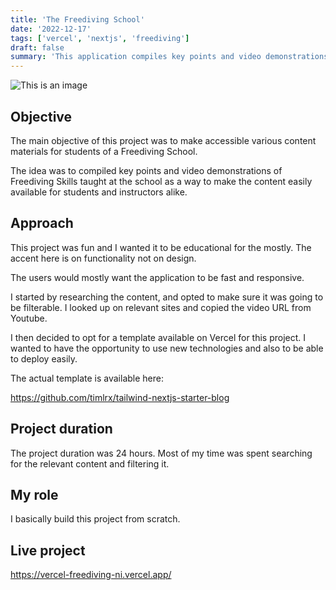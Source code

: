 ```yaml
---
title: 'The Freediving School'
date: '2022-12-17'
tags: ['vercel', 'nextjs', 'freediving']
draft: false
summary: 'This application compiles key points and video demonstrations of essential Freediving Skills. Learn today with Freediving School...'
---
```


![This is an image](/static/images/main-free.png)

## Objective

The main objective of this project was to make accessible various content materials for students of a Freediving School.

The idea was to compiled key points and video demonstrations of Freediving Skills taught at the school as a way to make
the content easily available for students and instructors alike.

## Approach

This project was fun and I wanted it to be educational for the mostly. The accent here is on functionality not on design.

The users would mostly want the application to be fast and responsive.

I started by researching the content, and opted to make sure it was going to be filterable. I looked up on relevant
sites and copied the video URL from Youtube.

I then decided to opt for a template available on Vercel for this project. I wanted to have the opportunity to use new technologies and also to be able to deploy easily.

The actual template is available here:

https://github.com/timlrx/tailwind-nextjs-starter-blog

## Project duration

The project duration was 24 hours. Most of my time was spent searching for the relevant content and filtering it.

## My role

I basically build this project from scratch.

## Live project

https://vercel-freediving-ni.vercel.app/
